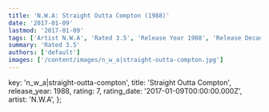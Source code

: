 ```yaml
---
title: 'N.W.A: Straight Outta Compton (1988)'
date: '2017-01-09'
lastmod: '2017-01-09'
tags: ['Artist N.W.A', 'Rated 3.5', 'Release Year 1988', 'Release Decade 1980']
summary: 'Rated 3.5'
authors: ['default']
images: ['/content/images/n_w_a|straight-outta-compton.jpg']
---
```


  key: 'n_w_a|straight-outta-compton',
  title: 'Straight Outta Compton',
  release_year: 1988,
  rating: 7,
  rating_date: '2017-01-09T00:00:00.000Z',
  artist: 'N.W.A',
};

<MusicRating data={data} />
